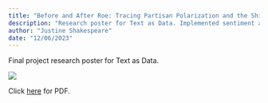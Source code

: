 ```yaml
---
title: "Before and After Roe: Tracing Partisan Polarization and the Shifting Landscape of Congressional Discourse on Abortion"
description: "Research poster for Text as Data. Implemented sentiment analysis and structural topic modeling (STM) on Congressional Records to assess shifts in legislative discourse on abortion following the Supreme Court's Roe v. Wade decision."
author: "Justine Shakespeare"
date: "12/06/2023"
---
```


Final project research poster for Text as Data.

![](Justine_Shakespeare_DACSS758_Text_as_Data.png)

Click [here](Justine_Shakespeare_DACSS758_Text_as_Data.pdf) for PDF.
